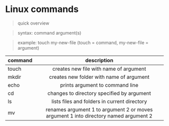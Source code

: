 
# Linux commands 

> quick overview

> syntax: command argument(s)

> example: touch my-new-file (touch = command, my-new-file = argument)


|    command    |         description        |
| :------------ | :---------------------------------: |
| touch | creates new file with name of argument|
| mkdir | creates new folder with name of argument|
| echo | prints argument to command line|
| cd |changes to directory specified by argument|
| ls  | lists files and folders in current directory|
| mv  | renames argument 1 to argument 2 or moves argument 1 into directory named argument 2 |
